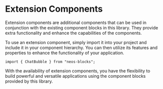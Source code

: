 # Extension Components

Extension components are additional components that can be used in conjunction with the existing component blocks in this library. They provide extra functionality and enhance the capabilities of the components.

To use an extension component, simply import it into your project and include it in your component hierarchy. You can then utilize its features and properties to enhance the functionality of your application.

```
import { ChatBubble } from "neos-blocks";
```

With the availability of extension components, you have the flexibility to build powerful and versatile applications using the component blocks provided by this library.
